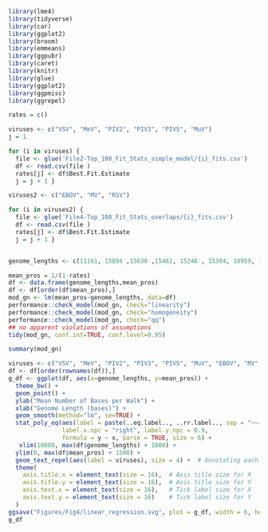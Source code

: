 

```r
library(lme4)
library(tidyverse)
library(car)
library(ggplot2)
library(broom)
library(emmeans)
library(ggpubr)
library(caret)
library(knitr)
library(glue)
library(ggplot2)
library(ggpmisc)
library(ggrepel)

```


```r
rates = c()

viruses <- c("VSV", "MeV", "PIV2", "PIV3", "PIV5", "MuV")
j = 1

for (i in viruses) {
  file <- glue('File2-Top_100_Fit_Stats_simple_model/{i}_fits.csv')
  df <- read.csv(file )
  rates[j] <- df$Best.Fit.Estimate 
  j = j + 1 }

viruses2 <- c("EBOV", "MV", "RSV")

for (i in viruses2) {
  file <- glue('File4-Top_100_Fit_Stats_overlaps/{i}_fits.csv')
  df <- read.csv(file )
  rates[j] <- df$Best.Fit.Estimate 
  j = j + 1 }


genome_lengths <- c(11161, 15894 ,15638 ,15462, 15246 , 15384, 18959, 19114, 15191)
```



```r

mean_pros = 1/(1-rates)
df <- data.frame(genome_lengths,mean_pros)
df <- df[order(df$mean_pros),]
mod_gn <- lm(mean_pros~genome_lengths, data=df)
performance::check_model(mod_gn, check="linearity")
performance::check_model(mod_gn, check="homogeneity")
performance::check_model(mod_gn, check="qq")
## no apparent violations of assumptions
tidy(mod_gn, conf.int=TRUE, conf.level=0.95)

```

```r
summary(mod_gn)
```


```r

viruses <- c("VSV", "MeV", "PIV2", "PIV3", "PIV5", "MuV", "EBOV", "MV","RSV")
df <- df[order(rownames(df)),]
g_df <- ggplot(df, aes(x=genome_lengths, y=mean_pros)) + 
  theme_bw() +
  geom_point() +
  ylab("Mean Number of Bases per Walk") +
  xlab("Genome Length (bases)") +
  geom_smooth(method="lm", se=TRUE) +
  stat_poly_eq(aes(label = paste(..eq.label.., ..rr.label.., sep = "~~~")),
               label.x.npc = "right", label.y.npc = 0.9, 
               formula = y ~ x, parse = TRUE, size = 6) +
   xlim(10000, max(df$genome_lengths) + 1000) +  
  ylim(0, max(df$mean_pros) + 1500) +  
  geom_text_repel(aes(label = viruses), size = 4) +  # Annotating each dot
  theme(
    axis.title.x = element_text(size = 16),  # Axis title size for X
    axis.title.y = element_text(size = 16),  # Axis title size for Y
    axis.text.x = element_text(size = 16),   # Tick label size for X
    axis.text.y = element_text(size = 16)    # Tick label size for Y
  )
ggsave("Figures/Fig4/linear_regression.svg", plot = g_df, width = 6, height = 4, device = "svg")
g_df

```

